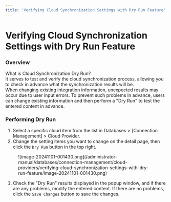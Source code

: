 ```yaml
---
title: 'Verifying Cloud Synchronization Settings with Dry Run Feature'
---
```


# Verifying Cloud Synchronization Settings with Dry Run Feature

### Overview

What is Cloud Synchronization Dry Run? <br/>It serves to test and verify the cloud synchronization process, allowing you to check in advance what the synchronization results will be. <br/>When changing existing integration information, unexpected results may occur due to user input errors. To prevent such problems in advance, users can change existing information and then perform a "Dry Run" to test the entered content in advance.<br/>

### Performing Dry Run

1. Select a specific cloud item from the list in Databases &gt; [Connection Management] &gt; Cloud Provider.
2. Change the setting items you want to change on the detail page, then click the `Dry Run` button in the top right.

<figure data-layout="center" data-align="center">
![image-20241101-001430.png](/administrator-manual/databases/connection-management/cloud-providers/verifying-cloud-synchronization-settings-with-dry-run-feature/image-20241101-001430.png)
</figure>

1. Check the "Dry Run" results displayed in the popup window, and if there are any problems, modify the entered content. If there are no problems, click the `Save Changes` button to save the changes.  

